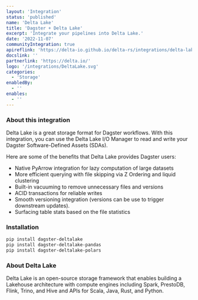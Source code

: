 ```yaml
---
layout: 'Integration'
status: 'published'
name: 'Delta Lake'
title: 'Dagster + Delta Lake'
excerpt: 'Integrate your pipelines into Delta Lake.'
date: '2022-11-07'
communityIntegration: true
apireflink: 'https://delta-io.github.io/delta-rs/integrations/delta-lake-dagster/'
docslink: ''
partnerlink: 'https://delta.io/'
logo: '/integrations/DeltaLake.svg'
categories:
  - 'Storage'
enabledBy:
  - ''
enables:
  - ''
---
```


### About this integration

Delta Lake is a great storage format for Dagster workflows. With this integration, you can use the Delta Lake I/O Manager to read and write your Dagster Software-Defined Assets (SDAs).

Here are some of the benefits that Delta Lake provides Dagster users:

- Native PyArrow integration for lazy computation of large datasets
- More efficient querying with file skipping via Z Ordering and liquid clustering
- Built-in vacuuming to remove unnecessary files and versions
- ACID transactions for reliable writes
- Smooth versioning integration (versions can be use to trigger downstream updates).
- Surfacing table stats based on the file statistics

### Installation

```bash
pip install dagster-deltalake
pip install dagster-deltalake-pandas
pip install dagster-deltalake-polars
```

### About Delta Lake

Delta Lake is an open-source storage framework that enables building a Lakehouse architecture with compute engines including Spark, PrestoDB, Flink, Trino, and Hive and APIs for Scala, Java, Rust, and Python.
